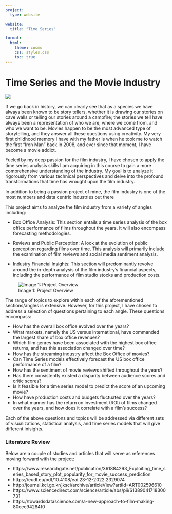 ```yaml
---
project:
  type: website

website:
  title: "Time Series"

format:
  html:
    theme: cosmo
    css: styles.css
    toc: true
---
```


# Time Series and the Movie Industry {.main_title}

![](img/movies.jpeg)

If we go back in history, we can clearly see that as a species we have always been known to be story tellers, whether it is drawing our stories on cave walls or telling our stories around a campfire; the stories we tell have always been a representation of who we are, where we come from, and who we want to be. Movies happen to be the most advanced type of storytelling, and they answer all these questions using creativity. My very first childhood memory I have with my father is when he took me to watch the first “Iron Man” back in 2008, and ever since that moment, I have become a movie addict.

Fueled by my deep passion for the film industry, I have chosen to apply the time series analysis skills I am acquiring in this course to gain a more comprehensive understanding of the industry. My goal is to analyze it rigorously from various technical perspectives and delve into the profound transformations that time has wrought upon the film industry. 

In addition to being a passion project of mine, the film industry is one of the most numbers and data centric industries out there

This project aims to analyze the film industry from a variety of angles including:

* Box Office Analysis: This section entails a  time series analysis of the box office performance of films throughout the years. It will also encompass forecasting methodologies.

* Reviews and Public Perception: A look at the evolution of public perception regarding films over time. This analysis will primarily include the examination of film reviews and social media sentiment analysis.

* Industry Financial Insights: This section will predominantly revolve around the in-depth analysis of the film industry's financial aspects, including the performance of film studio stocks and production costs.

![Image 1: Project Overview](img/Flow_Chart.png)

The range of topics to explore within each of the aforementioned sections/angles is extensive. However, for this project, I have chosen to address a selection of questions pertaining to each angle. These questions encompass:

* How has the overall box office evolved over the years?
* What markets, namely the US versus international, have commanded the largest share of box office revenues?
* Which film genres have been associated with the highest box office returns, and has this association changed over time?
* How has the streaming industry affect the Box Office of movies?
* Can Time Series models effectively forecast the US box office performance of a film?
* How has the sentiment of movie reviews shifted throughout the years?
* Has there consistently existed a disparity between audience scores and critic scores?
* Is it feasible for a time series model to predict the score of an upcoming movie?
* How have production costs and budgets fluctuated over the years?
* In what manner has the return on investment (ROI) of films changed over the years, and how does it correlate with a film's success?


Each of the above questions and topics will be addressed via different sets of visualizations, statistical analysis, and time series models that will give different inisights.

### Literature Review

Below are a couple of studies and articles that will serve as references moving forward with the project:

* https://www.researchgate.net/publication/361884293_Exploiting_time_series_based_story_plot_popularity_for_movie_success_prediction
* https://eudl.eu/pdf/10.4108/eai.23-12-2022.2329074
* http://journal.kci.go.kr/jksci/archive/articleView?artiId=ART002596610
* https://www.sciencedirect.com/science/article/abs/pii/S1389041718300731
* https://towardsdatascience.com/a-new-approach-to-film-making-80cec94284f0

